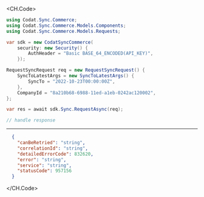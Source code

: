
<CH.Code>
```csharp Request.cs
using Codat.Sync.Commerce;
using Codat.Sync.Commerce.Models.Components;
using Codat.Sync.Commerce.Models.Requests;

var sdk = new CodatSyncCommerce(
    security: new Security() {
        AuthHeader = "Basic BASE_64_ENCODED(API_KEY)",
    });

RequestSyncRequest req = new RequestSyncRequest() {
    SyncToLatestArgs = new SyncToLatestArgs() {
        SyncTo = "2022-10-23T00:00:00Z",
    },
    CompanyId = "8a210b68-6988-11ed-a1eb-0242ac120002",
};

var res = await sdk.Sync.RequestAsync(req);

// handle response
```
---

```json Example Response
  {
    "canBeRetried": "string",
    "correlationId": "string",
    "detailedErrorCode": 832620,
    "error": "string",
    "service": "string",
    "statusCode": 957156
  }
```
</CH.Code>
